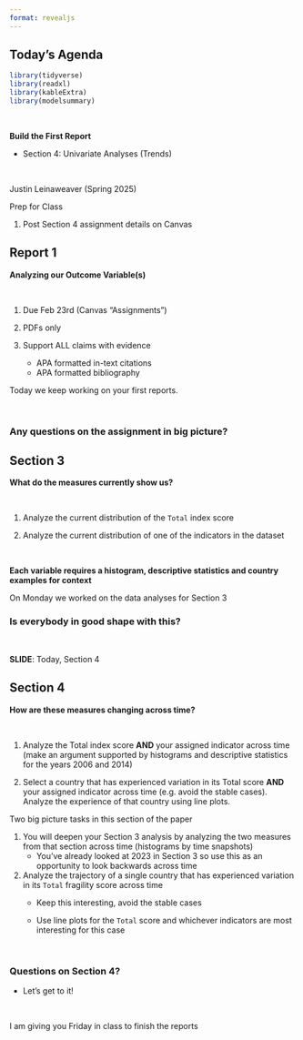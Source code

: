 ```yaml
---
format: revealjs
---
```


## Today's Agenda {background-image="Images/background-data_blue_v3.png" .center}

```r
library(tidyverse)
library(readxl)
library(kableExtra)
library(modelsummary)
```

<br>

**Build the First Report**

- Section 4: Univariate Analyses (Trends)

<br>

::: r-stack
Justin Leinaweaver (Spring 2025)
:::

::: notes
Prep for Class

1. Post Section 4 assignment details on Canvas
:::



## Report 1 {background-image="Images/background-slate_v2.png" .center}

**Analyzing our Outcome Variable(s)**

<br>

1. Due Feb 23rd (Canvas "Assignments")

2. PDFs only

3. Support ALL claims with evidence
    - APA formatted in-text citations
    - APA formatted bibliography
    
::: notes

Today we keep working on your first reports.

<br>

### Any questions on the assignment in big picture?
:::


## Section 3 {background-image="Images/background-slate_v2.png" .center}

**What do the measures currently show us?**

<br>

1. Analyze the current distribution of the `Total` index score

2. Analyze the current distribution of one of the indicators in the dataset

<br>

**Each variable requires a histogram, descriptive statistics and country examples for context**

::: notes

On Monday we worked on the data analyses for Section 3

### Is everybody in good shape with this?

<br>

**SLIDE**: Today, Section 4
:::



## Section 4 {background-image="Images/background-slate_v2.png" .center}

**How are these measures changing across time?**

<br>

1. Analyze the Total index score **AND** your assigned indicator across time (make an argument supported by histograms and descriptive statistics for the years 2006 and 2014)

2. Select a country that has experienced variation in its Total score **AND** your assigned indicator across time (e.g. avoid the stable cases). Analyze the experience of that country using line plots.

::: notes

Two big picture tasks in this section of the paper

1. You will deepen your Section 3 analysis by analyzing the two measures from that section across time (histograms by time snapshots)
    - You've already looked at 2023 in Section 3 so use this as an opportunity to look backwards across time

2. Analyze the trajectory of a single country that has experienced variation in its `Total` fragility score across time
    - Keep this interesting, avoid the stable cases
    
    - Use line plots for the `Total` score and whichever indicators are most interesting for this case
    
<br>

### Questions on Section 4?

- Let's get to it!

<br>

I am giving you Friday in class to finish the reports
:::